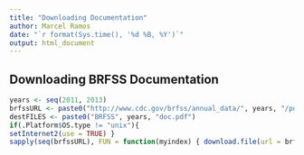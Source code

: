 ```yaml
---
title: "Downloading Documentation"
author: Marcel Ramos
date: "`r format(Sys.time(), '%d %B, %Y')`"
output: html_document
---
```


## Downloading BRFSS Documentation

```r
years <- seq(2011, 2013)
brfssURL <- paste0("http://www.cdc.gov/brfss/annual_data/", years, "/pdf/codebook", substr(years, 3, 4), "_llcp.pdf")
destFILES <- paste0("BRFSS", years, "doc.pdf")
if(.Platform$OS.type != "unix"){
setInternet2(use = TRUE) }
sapply(seq(brfssURL), FUN = function(myindex) { download.file(url = brfssURL[myindex], destfile = destFILES[myindex]) } )
```
